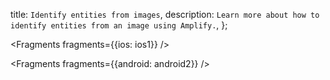   title: `Identify entities from images`,
  description: `Learn more about how to identify entities from an image using Amplify.`,
};


<Fragments fragments={{ios: ios1}} />


<Fragments fragments={{android: android2}} />
